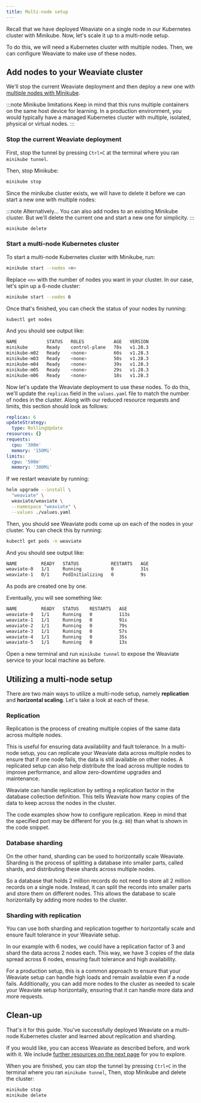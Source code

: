 ```yaml
---
title: Multi-node setup
---
```


Recall that we have deployed Weaviate on a single node in our Kubernetes cluster with Minikube. Now, let's scale it up to a multi-node setup.

To do this, we will need a Kubernetes cluster with multiple nodes. Then, we can configure Weaviate to make use of these nodes.

## <i class="fa-solid fa-square-chevron-right"></i> Add nodes to your Weaviate cluster

We'll stop the current Weaviate deployment and then deploy a new one with [multiple nodes with Minikube](https://minikube.sigs.k8s.io/docs/tutorials/multi_node/).

:::note Minikube limitations
Keep in mind that this runs multiple containers on the same host device for learning. In a production environment, you would typically have a managed Kubernetes cluster with multiple, isolated, physical or virtual nodes.
:::

### <i class="fa-solid fa-code"></i> Stop the current Weaviate deployment

First, stop the tunnel by pressing `Ctrl+C` at the terminal where you ran `minikube tunnel`.

Then, stop Minikube:

```bash
minikube stop
```

Since the minikube cluster exists, we will have to delete it before we can start a new one with multiple nodes:

:::note Alternatively...
You can also add nodes to an existing Minikube cluster. But we'll delete the current one and start a new one for simplicity.
:::

```bash
minikube delete
```

### <i class="fa-solid fa-code"></i> Start a multi-node Kubernetes cluster

To start a multi-node Kubernetes cluster with Minikube, run:

```bash
minikube start --nodes <n>
```

Replace `<n>` with the number of nodes you want in your cluster. In our case, let's spin up a 6-node cluster:

```bash
minikube start --nodes 6
```

Once that's finished, you can check the status of your nodes by running:

```bash
kubectl get nodes
```

And you should see output like:

```bash
NAME           STATUS   ROLES           AGE   VERSION
minikube       Ready    control-plane   78s   v1.28.3
minikube-m02   Ready    <none>          60s   v1.28.3
minikube-m03   Ready    <none>          50s   v1.28.3
minikube-m04   Ready    <none>          39s   v1.28.3
minikube-m05   Ready    <none>          29s   v1.28.3
minikube-m06   Ready    <none>          18s   v1.28.3
```

Now let's update the Weaviate deployment to use these nodes. To do this, we'll update the `replicas` field in the `values.yaml` file to match the number of nodes in the cluster. Along with our reduced resource requests and limits, this section should look as follows:

```yaml
replicas: 6
updateStrategy:
  type: RollingUpdate
resources: {}
requests:
  cpu: '300m'
  memory: '150Mi'
limits:
  cpu: '500m'
  memory: '300Mi'
```

If we restart weaviate by running:

```bash
helm upgrade --install \
  "weaviate" \
  weaviate/weaviate \
  --namespace "weaviate" \
  --values ./values.yaml
```

Then, you should see Weaviate pods come up on each of the nodes in your cluster. You can check this by running:

```bash
kubectl get pods -n weaviate
```

And you should see output like:

```bash
NAME         READY   STATUS            RESTARTS   AGE
weaviate-0   1/1     Running           0          31s
weaviate-1   0/1     PodInitializing   0          9s
```

As pods are created one by one.

Eventually, you will see something like:

```bash
NAME         READY   STATUS    RESTARTS   AGE
weaviate-0   1/1     Running   0          113s
weaviate-1   1/1     Running   0          91s
weaviate-2   1/1     Running   0          79s
weaviate-3   1/1     Running   0          57s
weaviate-4   1/1     Running   0          35s
weaviate-5   1/1     Running   0          13s
```

Open a new terminal and run `minikube tunnel` to expose the Weaviate service to your local machine as before.

## <i class="fa-solid fa-square-chevron-right"></i> Utilizing a multi-node setup

There are two main ways to utilize a multi-node setup, namely **replication** and **horizontal scaling**. Let's take a look at each of these.

### <i class="fa-solid fa-chalkboard"></i> Replication

Replication is the process of creating multiple copies of the same data across multiple nodes.

This is useful for ensuring data availability and fault tolerance. In a multi-node setup, you can replicate your Weaviate data across multiple nodes to ensure that if one node fails, the data is still available on other nodes. A replicated setup can also help distribute the load across multiple nodes to improve performance, and allow zero-downtime upgrades and maintenance.

Weaviate can handle replication by setting a replication factor in the database collection definition. This tells Weaviate how many copies of the data to keep across the nodes in the cluster.

The code examples show how to configure replication. Keep in mind that the specified port may be different for you (e.g. `80`) than what is shown in the code snippet.


<SchemaReplication/>

### <i class="fa-solid fa-chalkboard"></i> Database sharding

On the other hand, sharding can be used to horizontally scale Weaviate. Sharding is the process of splitting a database into smaller parts, called shards, and distributing these shards across multiple nodes.

So a database that holds 2 million records do not need to store all 2 million records on a single node. Instead, it can split the records into smaller parts and store them on different nodes. This allows the database to scale horizontally by adding more nodes to the cluster.

### <i class="fa-solid fa-chalkboard"></i> Sharding with replication

You can use both sharding and replication together to horizontally scale and ensure fault tolerance in your Weaviate setup.

In our example with 6 nodes, we could have a replication factor of 3 and shard the data across 2 nodes each. This way, we have 3 copies of the data spread across 6 nodes, ensuring fault tolerance and high availability.

For a production setup, this is a common approach to ensure that your Weaviate setup can handle high loads and remain available even if a node fails. Additionally, you can add more nodes to the cluster as needed to scale your Weaviate setup horizontally, ensuring that it can handle more data and more requests.

## <i class="fa-solid fa-square-chevron-right"></i> Clean-up

That's it for this guide. You've successfully deployed Weaviate on a multi-node Kubernetes cluster and learned about replication and sharding.

If you would like, you can access Weaviate as described before, and work with it. We include [further resources on the next page](./90_next_steps.mdx) for you to explore.

When you are finished, you can stop the tunnel by pressing `Ctrl+C` in the terminal where you ran `minikube tunnel`, Then, stop Minikube and delete the cluster:

```bash
minikube stop
minikube delete
```


<DocsFeedback/>
